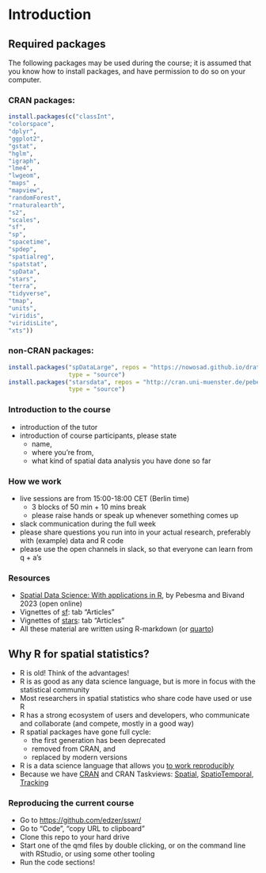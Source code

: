 # Introduction {.unnumbered}

## Required packages

The following packages may be used during the course; it is assumed
that you know how to install packages, and have permission to do
so on your computer. 

### CRAN packages:

```r
install.packages(c("classInt",
"colorspace",
"dplyr",
"ggplot2",
"gstat",
"hglm",
"igraph",
"lme4",
"lwgeom",
"maps" ,
"mapview",
"randomForest",
"rnaturalearth",
"s2",
"scales",
"sf",
"sp",
"spacetime",
"spdep",
"spatialreg",
"spatstat",
"spData",
"stars",
"terra",
"tidyverse",
"tmap",
"units",
"viridis",
"viridisLite",
"xts"))
```

### non-CRAN packages:

```r
install.packages("spDataLarge", repos = "https://nowosad.github.io/drat/", 
				 type = "source")
install.packages("starsdata", repos = "http://cran.uni-muenster.de/pebesma/", 
				 type = "source")
```

### Introduction to the course

* introduction of the tutor
* introduction of course participants, please state
   * name,
   * where you're from,
   * what kind of spatial data analysis you have done so far

### How we work

* live sessions are from 15:00-18:00 CET (Berlin time)
   * 3 blocks of 50 min + 10 mins break
   * please raise hands or speak up whenever something comes up
* slack communication during the full week
* please share questions you run into in your actual research, preferably with (example) data and R code
* please use the open channels in slack, so that everyone can learn from q + a's

### Resources

* [Spatial Data Science: With applications in R](https://r-spatial.org/book/), by Pebesma and Bivand 2023 (open online)
* Vignettes of [sf](https://r-spatial.github.io/sf/): tab "Articles"
* Vignettes of [stars](https://r-spatial.github.io/stars/): tab "Articles"
* All these material are written using R-markdown (or [quarto](https://quarto.org/))

## Why R for spatial statistics?

* R is old! Think of the advantages!
* R is as good as any data science language, but is more in focus with the statistical community
* Most researchers in spatial statistics who share code have used or use R
* R has a strong ecosystem of users and developers, who communicate and collaborate (and compete, mostly in a good way)
* R spatial packages have gone full cycle: 
    * the first generation has been deprecated
    *  removed from CRAN, and 
    * replaced by modern versions
* R is a data science language that allows you [to work reproducibly](https://eartharxiv.org/repository/view/3216/)
* Because we have [CRAN](https://cran.r-project.org/) and CRAN Taskviews: [Spatial](https://cran.r-project.org/web/views/Spatial.html), [SpatioTemporal](https://cran.r-project.org/web/views/SpatioTemporal.html), [Tracking](https://cran.r-project.org/web/views/Tracking.html)

### Reproducing the current course

* Go to [https://github.com/edzer/sswr/](https://github.com/edzer/sswr/)
* Go to "Code", "copy URL to clipboard"
* Clone this repo to your hard drive
* Start one of the qmd files by double clicking, or on the command line with RStudio, or using some other tooling
* Run the code sections!
